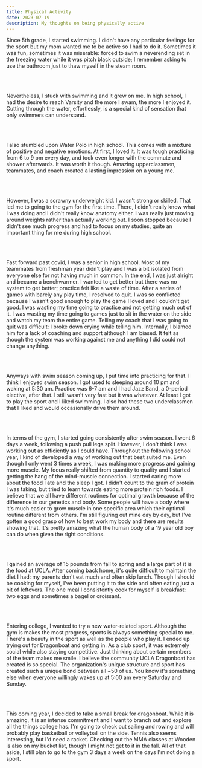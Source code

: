 ```yaml
---
title: Physical Activity
date: 2023-07-19
description: My thoughts on being physically active
---
```


Since 5th grade, I started swimming. 
I didn't have any particular feelings for the sport but my mom wanted me to be active so I had to do it.
Sometimes it was fun, sometimes it was miserable: forced to swim a neverending set in the freezing water while it was pitch black outside; 
I remember asking to use the bathroom just to thaw myself in the steam room.

<br></br>

Nevertheless, I stuck with swimming and it grew on me. 
In high school, I had the desire to reach Varsity and the more I swam, the more I enjoyed it.
Cutting through the water, effortlessly, is a special kind of sensation that only swimmers can understand.

<br></br>

I also stumbled upon Water Polo in high school. This comes with a mixture of positive and negative emotions.
At first, I loved it. It was tough practicing from 6 to 9 pm every day, and took even longer with the commute and shower afterwards.
It was worth it though. Amazing upperclassmen, teammates, and coach created a lasting impression on a young me.

<br></br>

However, I was a scrawny underweight kid. I wasn't strong or skilled. That led me to going to the gym for the first time. 
There, I didn't really know what I was doing and I didn't really know anatomy either.
I was really just moving around weights rather than actually working out.
I soon stopped because I didn't see much progress and had to focus on my studies, quite an important thing for me during high school.

<br></br>

Fast forward past covid, I was a senior in high school. 
Most of my teammates from freshman year didn't play and I was a bit isolated from everyone else for not having much in common.
In the end, I was just alright and became a benchwarmer. 
I wanted to get better but there was no system to get better; practice felt like a waste of time.
After a series of games with barely any play time, I resolved to quit. 
I was so conflicted because I wasn't good enough to play the game I loved and I couldn't get good. 
I was wasting my time going to practice and not getting much out of it. 
I was wasting my time going to games just to sit in the water on the side and watch my team the entire game.
Telling my coach that I was going to quit was difficult: I broke down crying while telling him.
Internally, I blamed him for a lack of coaching and support although I am biased.
It felt as though the system was working against me and anything I did could not change anything.

<br></br>

Anyways with swim season coming up, I put time into practicing for that. I think I enjoyed swim season.
I got used to sleeping around 10 pm and waking at 5:30 am. Practice was 6-7 am and I had Jazz Band, a 0-period elective, after that.
I still wasn't very fast but it was whatever. At least I got to play the sport and I liked swimming. 
I also had these two underclassmen that I liked and would occasionally drive them around.

<br></br>

In terms of the gym, I started going consistently after swim season. I went 6 days a week, following a push pull legs split.
However, I don't think I was working out as efficiently as I could have.
Throughout the following school year, I kind of developed a way of working out that best suited me.
Even though I only went 3 times a week, I was making more progress and gaining more muscle. 
My focus really shifted from quantity to quality and I started getting the hang of the mind-muscle connection. 
I started caring more about the food I ate and the sleep I got. I didn't count to the gram of protein I was taking, but tried to learn towards eating more protein rich foods.
I believe that we all have different routines for optimal growth because of the difference in our genetics and body. 
Some people will have a body where it's much easier to grow muscle in one specific area which their optimal routine different from others. 
I'm still figuring out mine day by day, but I've gotten a good grasp of how to best work my body and there are results showing that.
It's pretty amazing what the human body of a 19 year old boy can do when given the right conditions.

<br></br>

I gained an average of 15 pounds from fall to spring and a large part of it is the food at UCLA.
After coming back home, it's quite difficult to maintain the diet I had: my parents don't eat much and often skip lunch. 
Though I should be cooking for myself, I've been putting it to the side and often eating just a bit of leftovers.
The one meal I consistently cook for myself is breakfast: two eggs and sometimes a bagel or croissant. 

<br></br>

Entering college, I wanted to try a new water-related sport.
Although the gym is makes the most progress, sports is always something special to me.
There's a beauty in the sport as well as the people who play it.
I ended up trying out for Dragonboat and getting in.
As a club sport, it was extremely social while also staying competitive. 
Just thinking about certain members of the team makes me smile. I believe the community UCLA Dragonboat has created is so special. 
The organization's unique structure and sport has created such a unique bond between all ~50 of us.
You know it's something else when everyone willingly wakes up at 5:00 am every Saturday and Sunday.

<br></br>

This coming year, I decided to take a small break for dragonboat. 
While it is amazing, it is an intense commitment and I want to branch out and explore all the things college has.
I'm going to check out sailing and rowing and will probably play basketball or volleyball on the side.
Tennis also seems interesting, but I'd need a racket. Checking out the MMA classes at Wooden is also on my bucket list, though I might not get to it in the fall.
All of that aside, I still plan to go to the gym 3 days a week on the days I'm not doing a sport.